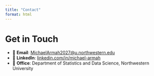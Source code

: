 ```yaml
---
title: "Contact"
format: html
---
```


# Get in Touch

- 📧 **Email**: [MichaelArmah2027@u.northwestern.edu](mailto:MichaelArmah2027@u.northwestern.edu)  
- 💼 **LinkedIn**: [linkedin.com/in/michael-armah](https://www.linkedin.com/in/michael-armah)  
- 🏫 **Office**: Department of Statistics and Data Science, Northwestern University
